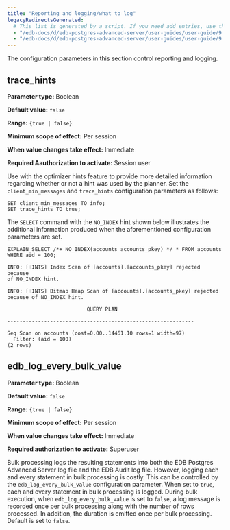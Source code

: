 ```yaml
---
title: "Reporting and logging/what to log"
legacyRedirectsGenerated:
  # This list is generated by a script. If you need add entries, use the `legacyRedirects` key.
  - "/edb-docs/d/edb-postgres-advanced-server/user-guides/user-guide/9.6/EDB_Postgres_Advanced_Server_Guide.1.15.html"
  - "/edb-docs/d/edb-postgres-advanced-server/user-guides/user-guide/9.5/EDB_Postgres_Enterprise_Guide.1.015.html"
---
```


<div id="reporting_and_logging_what_to_log" class="registered_link"></div>

The configuration parameters in this section control reporting and logging.

## trace_hints

**Parameter type:** Boolean

**Default value:** `false`

**Range:** `{true | false}`

**Minimum scope of effect:** Per session

**When value changes take effect:** Immediate

**Required Aauthorization to activate:** Session user

Use with the optimizer hints feature to provide more detailed information regarding whether or not a hint was used by the planner. Set the `client_min_messages` and `trace_hints` configuration parameters as follows:

```text
SET client_min_messages TO info;
SET trace_hints TO true;
```

The `SELECT` command with the `NO_INDEX` hint shown below illustrates the additional information produced when the aforementioned configuration parameters are set.

```text
EXPLAIN SELECT /*+ NO_INDEX(accounts accounts_pkey) */ * FROM accounts
WHERE aid = 100;

INFO: [HINTS] Index Scan of [accounts].[accounts_pkey] rejected because
of NO_INDEX hint.

INFO: [HINTS] Bitmap Heap Scan of [accounts].[accounts_pkey] rejected
because of NO_INDEX hint.

                          QUERY PLAN

-------------------------------------------------------------

Seq Scan on accounts (cost=0.00..14461.10 rows=1 width=97)
  Filter: (aid = 100)
(2 rows)
```

## edb_log_every_bulk_value

<div id="edb_log_every_bulk_value_1" class="registered_link"></div>

**Parameter type:** Boolean

**Default value:** `false`

**Range:** `{true | false}`

**Minimum scope of effect:** Per session

**When value changes take effect:** Immediate

**Required authorization to activate:** Superuser

Bulk processing logs the resulting statements into both the EDB Postgres Advanced Server log file and the EDB Audit log file. However, logging each and every statement in bulk processing is costly. This can be controlled by the `edb_log_every_bulk_value` configuration parameter. When set to `true`, each and every statement in bulk processing is logged. During bulk execution, when `edb_log_every_bulk_value` is set to `false`, a log message is recorded once per bulk processing along with the number of rows processed. In addition, the duration is emitted once per bulk processing. Default is set to `false`.
